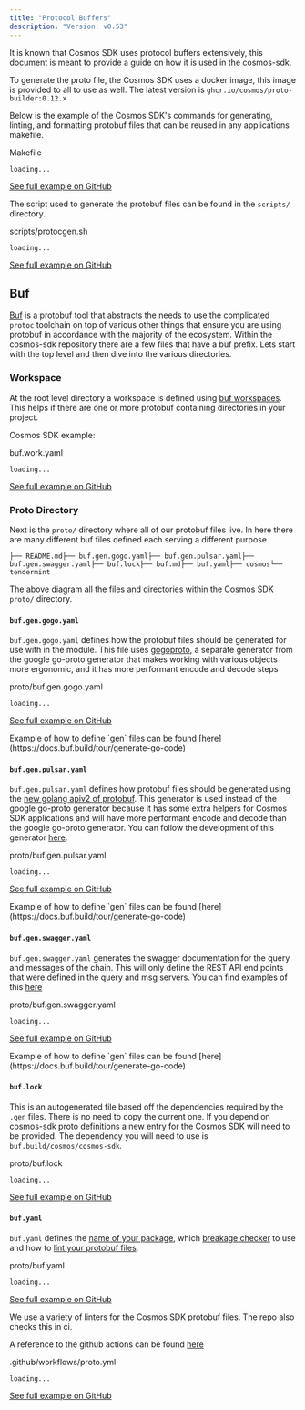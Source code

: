 ```yaml
---
title: "Protocol Buffers"
description: "Version: v0.53"
---
```


It is known that Cosmos SDK uses protocol buffers extensively, this document is meant to provide a guide on how it is used in the cosmos-sdk.

To generate the proto file, the Cosmos SDK uses a docker image, this image is provided to all to use as well. The latest version is `ghcr.io/cosmos/proto-builder:0.12.x`

Below is the example of the Cosmos SDK's commands for generating, linting, and formatting protobuf files that can be reused in any applications makefile.

Makefile

```
loading...
```

[See full example on GitHub](https://github.com/cosmos/cosmos-sdk/blob/v0.50.0-alpha.0/Makefile#L411-L432)

The script used to generate the protobuf files can be found in the `scripts/` directory.

scripts/protocgen.sh

```
loading...
```

[See full example on GitHub](https://github.com/cosmos/cosmos-sdk/blob/v0.50.0-alpha.0/scripts/protocgen.sh)

## Buf[​](#buf "Direct link to Buf")

[Buf](https://buf.build) is a protobuf tool that abstracts the needs to use the complicated `protoc` toolchain on top of various other things that ensure you are using protobuf in accordance with the majority of the ecosystem. Within the cosmos-sdk repository there are a few files that have a buf prefix. Lets start with the top level and then dive into the various directories.

### Workspace[​](#workspace "Direct link to Workspace")

At the root level directory a workspace is defined using [buf workspaces](https://docs.buf.build/configuration/v1/buf-work-yaml). This helps if there are one or more protobuf containing directories in your project.

Cosmos SDK example:

buf.work.yaml

```
loading...
```

[See full example on GitHub](https://github.com/cosmos/cosmos-sdk/blob/main/buf.work.yaml#L6-L9)

### Proto Directory[​](#proto-directory "Direct link to Proto Directory")

Next is the `proto/` directory where all of our protobuf files live. In here there are many different buf files defined each serving a different purpose.

```
├── README.md├── buf.gen.gogo.yaml├── buf.gen.pulsar.yaml├── buf.gen.swagger.yaml├── buf.lock├── buf.md├── buf.yaml├── cosmos└── tendermint
```

The above diagram all the files and directories within the Cosmos SDK `proto/` directory.

#### `buf.gen.gogo.yaml`[​](#bufgengogoyaml "Direct link to bufgengogoyaml")

`buf.gen.gogo.yaml` defines how the protobuf files should be generated for use with in the module. This file uses [gogoproto](https://github.com/gogo/protobuf), a separate generator from the google go-proto generator that makes working with various objects more ergonomic, and it has more performant encode and decode steps

proto/buf.gen.gogo.yaml

```
loading...
```

[See full example on GitHub](https://github.com/cosmos/cosmos-sdk/blob/main/proto/buf.gen.gogo.yaml#L1-L9)

<Check>
  Example of how to define `gen` files can be found [here](https://docs.buf.build/tour/generate-go-code)
</Check>

#### `buf.gen.pulsar.yaml`[​](#bufgenpulsaryaml "Direct link to bufgenpulsaryaml")

`buf.gen.pulsar.yaml` defines how protobuf files should be generated using the [new golang apiv2 of protobuf](https://go.dev/blog/protobuf-apiv2). This generator is used instead of the google go-proto generator because it has some extra helpers for Cosmos SDK applications and will have more performant encode and decode than the google go-proto generator. You can follow the development of this generator [here](https://github.com/cosmos/cosmos-proto).

proto/buf.gen.pulsar.yaml

```
loading...
```

[See full example on GitHub](https://github.com/cosmos/cosmos-sdk/blob/main/proto/buf.gen.pulsar.yaml#L1-L18)

<Check>
  Example of how to define `gen` files can be found [here](https://docs.buf.build/tour/generate-go-code)
</Check>

#### `buf.gen.swagger.yaml`[​](#bufgenswaggeryaml "Direct link to bufgenswaggeryaml")

`buf.gen.swagger.yaml` generates the swagger documentation for the query and messages of the chain. This will only define the REST API end points that were defined in the query and msg servers. You can find examples of this [here](https://github.com/cosmos/cosmos-sdk/blob/main/proto/cosmos/bank/v1beta1/query.proto#L19)

proto/buf.gen.swagger.yaml

```
loading...
```

[See full example on GitHub](https://github.com/cosmos/cosmos-sdk/blob/main/proto/buf.gen.swagger.yaml#L1-L6)

<Check>
  Example of how to define `gen` files can be found [here](https://docs.buf.build/tour/generate-go-code)
</Check>

#### `buf.lock`[​](#buflock "Direct link to buflock")

This is an autogenerated file based off the dependencies required by the `.gen` files. There is no need to copy the current one. If you depend on cosmos-sdk proto definitions a new entry for the Cosmos SDK will need to be provided. The dependency you will need to use is `buf.build/cosmos/cosmos-sdk`.

proto/buf.lock

```
loading...
```

[See full example on GitHub](https://github.com/cosmos/cosmos-sdk/blob/main/proto/buf.lock#L1-L16)

#### `buf.yaml`[​](#bufyaml "Direct link to bufyaml")

`buf.yaml` defines the [name of your package](https://github.com/cosmos/cosmos-sdk/blob/main/proto/buf.yaml#L3), which [breakage checker](https://docs.buf.build/tour/detect-breaking-changes) to use and how to [lint your protobuf files](https://buf.build/docs/tutorials/getting-started-with-buf-cli#lint-your-api).

proto/buf.yaml

```
loading...
```

[See full example on GitHub](https://github.com/cosmos/cosmos-sdk/blob/main/proto/buf.yaml#L1-L24)

We use a variety of linters for the Cosmos SDK protobuf files. The repo also checks this in ci.

A reference to the github actions can be found [here](https://github.com/cosmos/cosmos-sdk/blob/main/.github/workflows/proto.yml#L1-L32)

.github/workflows/proto.yml

```
loading...
```

[See full example on GitHub](https://github.com/cosmos/cosmos-sdk/blob/main/.github/workflows/proto.yml#L1-L32)
